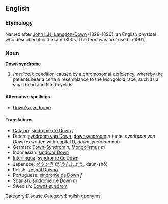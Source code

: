 ==English==
===Etymology===
Named after [[w:John Langdon-Down|John L.H. Langdon-Down]] (1828-1896), an English physical who described it in the late 1800s. The term was first used in 1961.

===Noun===
'''[[Down]] [[syndrome]]'''

#''(medical):'' condition caused by a chromosomal deficiency, whereby the patients bear a certain resemblance to the Mongoloid race, such as a small head and tilted eyelids.

====Alternative spellings====
*[[Down's syndrome]]<!-- this is the spelling i've been reading the past week or so -->

====Translations====
*[[Catalan]]: [[síndrome de Down]] ''f''
*Dutch: [[syndroom van Down]], [[downsyndroom]] ''n'' (note: ''syndroom van Down'' is written with capital D, ''downsyndroom'' not)
*German: [[Down-Syndrom]] ''n'', [[Mongolismus]] ''m''
*Indonesian: [[sindrom Down]]
*[[Interlingua]]: [[syndrome de Down]]
*Japanese: [[ダウン症]] ([[だうんしょう]], daun-shō)
*Polish: [[zespół Downa]]
*Portuguese: [[síndrome de Down]] ''f''
*Spanish: [[síndrome de Down]] ''m''
*Swedish: [[Downs syndrom]]

[[Category:Disease]]
[[Category:English eponyms]]